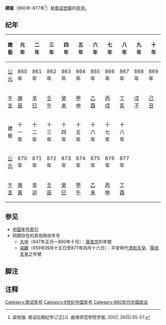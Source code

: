 {{Eranamebox|年号=建极
|起讫时间= 860年-877年
|政权= [[南诏|南诏]]
|帝王=[[世隆|世隆]]
|历时= 18年
|timeline=<timeline>
ImageSize  = width:200 height:50
PlotArea   = width:180 height:30 left:10 bottom:20
TimeAxis   = orientation:horizontal
DateFormat = yyyy
Period     = from:738 till:937
AlignBars  = early
ScaleMajor = increment:50 start:738
Colors =
  id:canvas value:rgb(1,1,0.85)
BackgroundColors = canvas:canvas
PlotData =
  width:15 color:black
  bar:era from:start till:end
  bar:era from:860 till:877 color:red
</timeline>
|说明= <span style="color: red">建極</span>在'''南詔'''時期的位置。
}}
'''建极'''（860年{{notetag|大理崇圣寺内原有刻铭铜钟，题铭“维建极十二年岁次辛卯三月丁未朔廿四日庚午建铸”，[[南詔鐵柱|彌渡縣太花鄉鐵柱廟村鐵柱廟內]]有一鐵柱，陽文「「維建極十三歲次壬辰四月庚子朔十四日癸丑建立」，则建极十二年为871年，十三年為872年，元年为860年<ref>邱宣充. 大理崇圣寺三塔主塔的实测和清理[J]. 考古学报, 1981(2):245-267.</ref>。}}-877年<ref>梁晓强. 南诏后期纪年订正[J]. 曲靖师范学院学报, 2007, 26(5):55-57.</ref>）是[[南诏|南诏]][[世隆|世隆]]的[[年号|年号]]。

==纪年==
{| class="wikitable"  style="text-align:center;"
!建极!!元年!!二年!!三年!!四年!!五年!!六年!!七年!!八年!!九年!!十年
|-
![[公元纪年|公元]]
|860年||861年||862年||863年||864年||865年||866年||867年||868年||869年
|-
![[干支纪年|干支]]
|[[庚辰|庚辰]]||[[辛巳|辛巳]]||[[壬午|壬午]]||[[癸未|癸未]]||[[甲申|甲申]]||[[乙酉|乙酉]]||[[丙戌|丙戌]]||[[丁亥|丁亥]]||[[戊子|戊子]]||[[己丑|己丑]]
|-
!建极!!十一年!!十二年!!十三年!!十四年!!十五年!!十六年!!十七年!!十八年
|-
![[公元纪年|公元]]
|870年||871年||872年||873年||874年||875年||876年||877年
|-
![[干支纪年|干支]]
|[[庚寅|庚寅]]||[[辛卯|辛卯]]||[[壬辰|壬辰]]||[[癸巳|癸巳]]||[[甲午|甲午]]||[[乙未|乙未]]||[[丙申|丙申]]||[[丁酉|丁酉]]
|}

==参见==
*[[中国年号索引|中国年号索引]]
*同期存在的其他政权年号
**[[大中_(唐朝)|大中]]（847年正月—860年十月）：[[唐宣宗|唐宣宗]]的年號
**[[貞觀_(日本)|貞觀]]（859年四月十五日至877年四月十六日）：平安時代[[清和天皇|清和天皇]]、[[陽成天皇|陽成天皇]]之年號

==脚注==
{{notefoot}}

==注释==
{{reflist}}

{{年号|[[天启_(南诏)|天启]]|[[中国年号索引|南诏年号]]|[[贞明_(大封民)|贞明]]}}
{{南诏年号}}

[[Category:南诏年号|Category:南诏年号]]
[[Category:9世纪中国年号|Category:9世纪中国年号]]
[[Category:860年代中国政治|Category:860年代中国政治]]